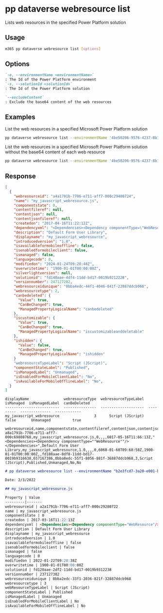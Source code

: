 
# pp dataverse webresource list

Lists web resources in the specified Power Platform solution

## Usage

```sh
m365 pp dataverse webresource list [options]
```

## Options

```md definition-list
`-e, --environmentName <environmentName>`
: The Id of the Power Platform environment
`-s, --solutionId <solutionId>`
: The Id of the Power Platform solution

`--excludeContent`
: Exclude the base64 content of the web resources
```

<Global />

## Examples

List the web resources in a specified Microsoft Power Platform solution

```sh
pp dataverse webresource list --environmentName '4be50206-9576-4237-8b17-38d8aadfaa41' --solutionId '19b25bde-9eb7-4cb2-914d-cd8a4717ee84'
```

List the web resources in a specified Microsoft Power Platform solution without the base64 content of each web resource

```sh
pp dataverse webresource list --environmentName '4be50206-9576-4237-8b17-38d8aadfaa41' --solutionId '19b25bde-9eb7-4cb2-914d-cd8a4717ee84' --excludeContent
```

## Response

<Tabs>
  <TabItem value='JSON'>

  ```json
  [
    {
      "webresourceid": "a4a1791b-7706-e711-aff7-000c29480724",
      "name": "my_javascript_webresource.js",
      "componentstate": 0,
      "contentfileref": null,
      "contentjson": null,
      "contentjsonfileref": null,
      "createdon": "2017-04-16T11:22:12Z",
      "dependencyxml": "<Dependencies><Dependency componentType=\"WebResource\"/></Dependencies>",
      "description": "Default Form User Library",
      "displayname": "my_javascript_webresource",
      "introducedversion": "1.0",
      "isavailableformobileoffline": false,
      "isenabledformobileclient": false,
      "ismanaged": false,
      "languagecode": 0,
      "modifiedon": "2024-01-24T09:28:48Z",
      "overwritetime": "1900-01-01T00:00:00Z",
      "silverlightversion": null,
      "solutionid": "fd140aae-4df4-11dd-bd17-0019b9212228",
      "versionnumber": 247127282,
      "webresourceidunique": "0bba4edc-44f1-4046-841f-22887ddcb968",
      "webresourcetype": 2,
      "canbedeleted": {
        "Value": true,
        "CanBeChanged": true,
        "ManagedPropertyLogicalName": "canbedeleted"
      },
      "iscustomizable": {
        "Value": true,
        "CanBeChanged": true,
        "ManagedPropertyLogicalName": "iscustomizableanddeletable"
      },
      "ishidden": {
        "Value": false,
        "CanBeChanged": true,
        "ManagedPropertyLogicalName": "ishidden"
      }
      "webresourceTypeLabel": "Script (JScript)",
      "componentStateLabel": "Published",
      "isManagedLabel": "Unmanaged",
      "isEnabledForMobileClientLabel": "No",
      "isAvailableForMobileOfflineLabel": "No",
    }
  ]
  ```

  </TabItem>
  <TabItem value='Text'>

  ```text
  displayName                webresourceType  webresourceTypeLabel  isManaged  isManagedLabel  canBeDeleted
  -------------------------  ---------------  --------------------  ---------  --------------  ------------
  my_javascript_webresource                3      Script (JScript)      false       Unmanaged          true     
  ```

  </TabItem>
  <TabItem value='CSV'>

  ```csv
  webresourceid,name,componentstate,contentfileref,contentjson,contentjsonfileref,createdon,dependencyxml,description,displayname,introducedversion,isavailableformobileoffline,isenabledformobileclient,ismanaged,languagecode,modifiedon,overwritetime,silverlightversion,solutionid,versionnumber,webresourceidunique,webresourcetype,webresourceTypeLabel,componentStateLabel,isManagedLabel,isEnabledForMobileClientLabel,isAvailableForMobileOfflineLabel
  a8a1791b-7706-e711-aff7-000c69880768,my_javascript_webresource.js,0,,,,6017-05-16T11:66:13Z,"<Dependencies><Dependency componentType=""WebResource""/></Dependencies>",Default Form User Library,my_javascript_webresource,1.0,,,,0,6068-01-68T09:68:58Z,1900-01-01T00:00:00Z,,fd180aae-8df8-11dd-bd17-0019b9316638,657167386,0bba8edc-55f1-8056-881f-36887ddcb968,3,Script (JScript),Published,Unmanaged,No,No
  ```

  </TabItem>
  <TabItem value='Markdown'>

  ```md
# pp dataverse webresource list --environmentName "b2e3fcd7-3a20-e001-b808-63d66a973632" --solutionId "19b23bde-9eb7-2cb2-912d-cd8a2717ee83" --excludeContent "true"

Date: 2/3/2022

## my_javascript_webresource.js

Property | Value
---------|-------
webresourceid | a2a1791b-7706-e711-aff7-000c29280722
name | my_javascript_webresource.js
componentstate | 0
createdon | 2017-03-16T11:22:13Z
dependencyxml | <Dependencies><Dependency componentType="WebResource"/></Dependencies>
description | Default Form User Library
displayname | my_javascript_webresource
introducedversion | 1.0
isavailableformobileoffline | false
isenabledformobileclient | false
ismanaged | false
languagecode | 0
modifiedon | 2022-01-22T09:28:38Z
overwritetime | 1900-01-01T00:00:00Z
solutionid | fd120aae-2df2-11dd-bd17-0019b9312238
versionnumber | 237127382
webresourceidunique | 0bba2edc-33f1-2036-821f-32887ddcb968
webresourcetype | 3
webResourceTypeLabel | Script (JScript)
componentStateLabel | Published
isManagedLabel | Unmanaged
isEnabledForMobileClientLabel | No
isAvailableForMobileOfflineLabel | No
  ```

  </TabItem>
</Tabs>